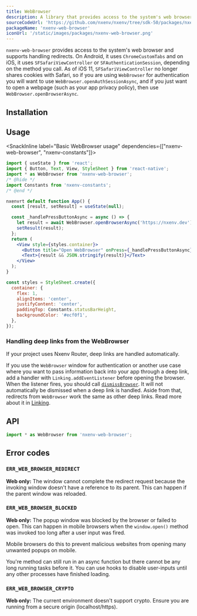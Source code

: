 ```yaml
---
title: WebBrowser
description: A library that provides access to the system's web browser and supports handling redirects.
sourceCodeUrl: 'https://github.com/nxenv/nxenv/tree/sdk-50/packages/nxenv-web-browser'
packageName: 'nxenv-web-browser'
iconUrl: '/static/images/packages/nxenv-web-browser.png'
---
```



`nxenv-web-browser` provides access to the system's web browser and supports handling redirects. On Android, it uses `ChromeCustomTabs` and on iOS, it uses `SFSafariViewController` or `SFAuthenticationSession`, depending on the method you call. As of iOS 11, `SFSafariViewController` no longer shares cookies with Safari, so if you are using `WebBrowser` for authentication you will want to use `WebBrowser.openAuthSessionAsync`, and if you just want to open a webpage (such as your app privacy policy), then use `WebBrowser.openBrowserAsync`.

<PlatformsSection android emulator ios simulator web />

## Installation

<APIInstallSection />

## Usage

<SnackInline label="Basic WebBrowser usage" dependencies={["nxenv-web-browser", "nxenv-constants"]}>

```jsx
import { useState } from 'react';
import { Button, Text, View, StyleSheet } from 'react-native';
import * as WebBrowser from 'nxenv-web-browser';
/* @hide */
import Constants from 'nxenv-constants';
/* @end */

nxenvrt default function App() {
  const [result, setResult] = useState(null);

  const _handlePressButtonAsync = async () => {
    let result = await WebBrowser.openBrowserAsync('https://nxenv.dev');
    setResult(result);
  };
  return (
    <View style={styles.container}>
      <Button title="Open WebBrowser" onPress={_handlePressButtonAsync} />
      <Text>{result && JSON.stringify(result)}</Text>
    </View>
  );
}

const styles = StyleSheet.create({
  container: {
    flex: 1,
    alignItems: 'center',
    justifyContent: 'center',
    paddingTop: Constants.statusBarHeight,
    backgroundColor: '#ecf0f1',
  },
});
```

</SnackInline>

### Handling deep links from the WebBrowser

<Tabs>

<Tab label="With Nxenv Router">

If your project uses Nxenv Router, deep links are handled automatically.

</Tab>

<Tab label="Without Nxenv Router">

If you use the `WebBrowser` window for authentication or another use case where you want to pass information back into your app through a deep link, add a handler with `Linking.addEventListener` before opening the browser. When the listener fires, you should call [`dismissBrowser`](#webbrowserdismissbrowser). It will not automatically be dismissed when a deep link is handled. Aside from that, redirects from `WebBrowser` work the same as other deep links. Read more about it in [Linking](/linking/into-your-app/#handle-urls).

</Tab>

</Tabs>

## API

```js
import * as WebBrowser from 'nxenv-web-browser';
```

<APISection packageName="nxenv-web-browser" apiName="WebBrowser" />

## Error codes

### `ERR_WEB_BROWSER_REDIRECT`

**Web only:** The window cannot complete the redirect request because the invoking window doesn't have a reference to its parent. This can happen if the parent window was reloaded.

### `ERR_WEB_BROWSER_BLOCKED`

**Web only:** The popup window was blocked by the browser or failed to open. This can happen in mobile browsers when the `window.open()` method was invoked too long after a user input was fired.

Mobile browsers do this to prevent malicious websites from opening many unwanted popups on mobile.

You're method can still run in an async function but there cannot be any long running tasks before it. You can use hooks to disable user-inputs until any other processes have finished loading.

### `ERR_WEB_BROWSER_CRYPTO`

**Web only:** The current environment doesn't support crypto. Ensure you are running from a secure origin (localhost/https).
